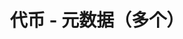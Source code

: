 ---
title: '代币 - 元数据（多个）'
openapi: '/cn/api-reference/openapi-cn.json GET /token/v1/{chain}/metadata/multi'
---